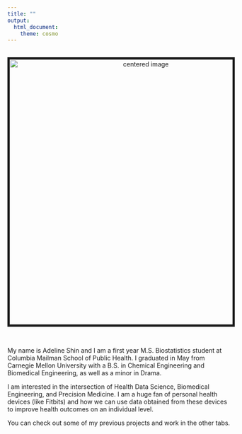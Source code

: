 ```yaml
---
title: ""
output: 
  html_document:
    theme: cosmo
---
```


<br> <center>
<img src="./files/DSC_0082.jpg" style="border:5px solid" width="600" height="auto" alt="centered image">
</center> <br>

My name is Adeline Shin and I am a first year M.S. Biostatistics student at Columbia Mailman School of Public Health. I graduated in May from Carnegie Mellon University with a B.S. in Chemical Engineering and Biomedical Engineering, as well as a minor in Drama.

I am interested in the intersection of Health Data Science, Biomedical Engineering, and Precision Medicine. I am a huge fan of personal health devices (like Fitbits) and how we can use data obtained from these devices to improve health outcomes on an individual level.

You can check out some of my previous projects and work in the other tabs.